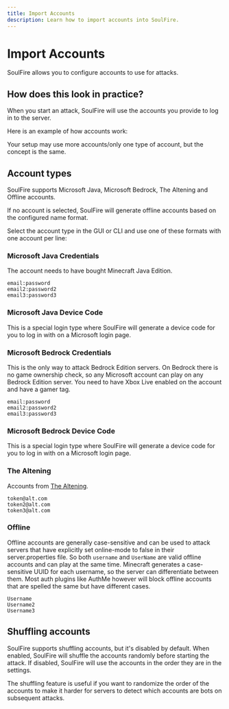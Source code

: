 ```yaml
---
title: Import Accounts
description: Learn how to import accounts into SoulFire.
---
```



# Import Accounts

SoulFire allows you to configure accounts to use for attacks.

## How does this look in practice?

When you start an attack, SoulFire will use the accounts you provide to log in to the server.

Here is an example of how accounts work:

<Mermaid chart="
graph LR
    subgraph Y[SoulFire]
        S[SoulFire server]
        B1[Bot_1: Offline]
        B2[Pistonmaster: Microsoft Java]
        B3[BotAccount: The Altening]
    end
    subgraph M[Minecraft Server]
    end
    S --> B1
    S --> B2
    S --> B3
    B1 --> M
    B2 --> M
    B3 --> M
" />

Your setup may use more accounts/only one type of account, but the concept is the same.

## Account types

SoulFire supports Microsoft Java, Microsoft Bedrock, The Altening and Offline accounts.

If no account is selected, SoulFire will generate offline accounts based on the configured name format.

Select the account type in the GUI or CLI and use one of these formats with one account per line:

### Microsoft Java Credentials

The account needs to have bought Minecraft Java Edition.

```text
email:password
email2:password2
email3:password3
```

### Microsoft Java Device Code

This is a special login type where SoulFire will generate a device code for you to log in with on a Microsoft login page.

### Microsoft Bedrock Credentials

This is the only way to attack Bedrock Edition servers.
On Bedrock there is no game ownership check, so any Microsoft account can play on any Bedrock Edition server.
You need to have Xbox Live enabled on the account and have a gamer tag.

```text
email:password
email2:password2
email3:password3
```

### Microsoft Bedrock Device Code

This is a special login type where SoulFire will generate a device code for you to log in with on a Microsoft login page.

### The Altening

Accounts from [The Altening](https://thealtening.com/).

```text
token@alt.com
token2@alt.com
token3@alt.com
```

### Offline

Offline accounts are generally case-sensitive and can be used to attack servers that have explicitly set online-mode to false in their server.properties file.
So both `username` and `UserName` are valid offline accounts and can play at the same time.
Minecraft generates a case-sensitive UUID for each username, so the server can differentiate between them.
Most auth plugins like AuthMe however will block offline accounts that are spelled the same but have different cases.

```text
Username
Username2
Username3
```

## Shuffling accounts

SoulFire supports shuffling accounts, but it's disabled by default.
When enabled, SoulFire will shuffle the accounts randomly before starting the attack.
If disabled, SoulFire will use the accounts in the order they are in the settings.

The shuffling feature is useful if you want to randomize the order of the accounts to make it harder for servers to detect which accounts are bots on subsequent attacks.

